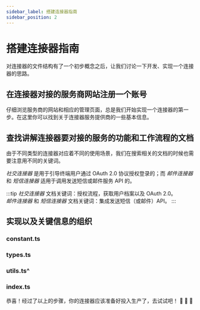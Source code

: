 ```yaml
---
sidebar_label: 搭建连接器指南
sidebar_position: 2
---
```



# 搭建连接器指南

对连接器的文件结构有了一个初步概念之后，让我们讨论一下开发、实现一个连接器的思路。

## 在连接器对接的服务商网站注册一个账号

仔细浏览服务商的网站和相应的管理页面，总是我们开始实现一个连接器的第一步。在这里你可以找到关于连接器服务提供商的一些基本信息。

## 查找讲解连接器要对接的服务的功能和工作流程的文档

由于不同类型的连接器对应着不同的使用场景，我们在搜索相关的文档的时候也需要注意用不同的关键词。

_社交连接器_ 是用于引导终端用户通过 OAuth 2.0 协议授权登录的；而 _邮件连接器_ 和 _短信连接器_ 适用于调用发送短信或邮件服务 API 的。

:::tip
_社交连接器_ 文档关键词：授权流程，获取用户档案以及 OAuth 2.0。<br/>
_邮件连接器_ 和 _短信连接器_ 文档关键词：集成发送短信（或邮件）API。
:::

## 实现以及关键信息的组织

### constant.ts

<ContentsInConstant />

### types.ts

<ContentsInTypes />

### utils.ts^

<ContentsInUtils />

### index.ts

<ContentsInIndex />

恭喜！经过了以上的步骤，你的连接器应该准备好投入生产了，去试试吧！ :rocket: :rocket: :rocket:
